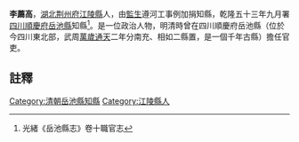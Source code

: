 {{明清人物信息框
| 姓名 =李薦高
| 最高職務 = [[四川|四川]][[岳池縣|岳池縣]][[知縣|知縣]]
| 國家 = 大清
| 籍貫 = [[湖北|湖北]][[荆州府|荆州府]][[江陵縣|江陵縣]]
| 字號 =
| 出生日期 = ？年？月？日
| 逝世日期 = ？年？月？日
| 墓葬 = 
| 配偶 =  
| 親屬 = 曾祖、祖、父，母
| 出身 =[[監生|監生]]遵河工事例加捐知縣 
| 著作 =  
*
}}
'''李薦高'''{{BD|？年||？年||}}，[[湖北|湖北]][[荆州府|荆州府]][[江陵縣|江陵縣]]人，由[[監生|監生]]遵河工事例加捐知縣，乾隆五十三年九月署[[四川|四川]][[順慶府|順慶府]][[岳池縣|岳池縣]]知縣<ref>光緒《岳池縣志》卷十職官志</ref>。是一位政治人物，明清時曾在四川順慶府岳池縣（位於今四川東北部，武周[[萬歲通天|萬歲通天]]二年分南充、相如二縣置，是一個千年古縣）擔任官吏。
==註釋==
{{reflist}}
{{清朝人物小作品}}
[[Category:清朝岳池縣知縣|Category:清朝岳池縣知縣]]
[[Category:江陵縣人|Category:江陵縣人]]